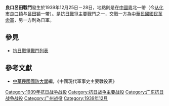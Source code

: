 {{Infobox Military Conflict|
campaign=|
image=|
caption=|
conflict=良口呂田戰鬥|
date=1939年12月25日－28日|
place=[[中國|中國]]粵北|
result=雙方均有激烈戰鬥，雙方均傷亡數千|
combatant1=中華民國國民革命軍54軍、14師、50師|
combatant2=日軍之中國派遣軍近衛軍團一旅、18師團| 
commander1=[[陳烈|陳烈]]、[[闕漢騫|闕漢騫]]|
commander2=|
strength1=|
strength2=|
casualties1=|
casualties2=|
}}
'''良口呂田戰鬥'''發生於1939年12月25日－28日，地點則是在[[中國|中國]][[广东|粵]]北一帶（今[[从化市|从化市]][[良口镇|良口镇]]与[[吕田镇|吕田镇]]一带）。是[[抗日战争_(中国)|抗日戰爭]]主要戰鬥之一，交戰一方為[[中華民國|中華民國]][[國民革命軍|國民革命軍]]，另一方則為日軍。

==參見==
*[[抗日戰爭戰鬥列表|抗日戰爭戰鬥列表]]

==參考文獻==
*[[中華民國|中華民國]][[國防大學_(臺灣)|國防大學]]編，《中國現代軍事史主要戰役表》

[[Category:1939年抗日战争战役|Category:1939年抗日战争战役]]
[[Category:抗日战争主要战役|Category:抗日战争主要战役]]
[[Category:广东抗日战争战役|Category:广东抗日战争战役]]
[[Category:广州战役|Category:广州战役]]
[[Category:1939年12月|Category:1939年12月]]